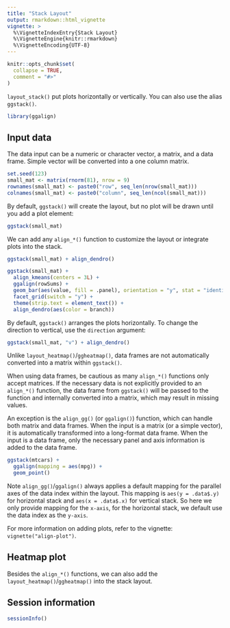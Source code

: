 ```yaml
---
title: "Stack Layout"
output: rmarkdown::html_vignette
vignette: >
  %\VignetteIndexEntry{Stack Layout}
  %\VignetteEngine{knitr::rmarkdown}
  %\VignetteEncoding{UTF-8}
---
```


```r
knitr::opts_chunk$set(
  collapse = TRUE,
  comment = "#>"
)
```

`layout_stack()` put plots horizontally or vertically. You can also use the
alias `ggstack()`.

```r
library(ggalign)
```

## Input data 
The data input can be a numeric or character vector, a matrix, and a data frame.
Simple vector will be converted into a one column matrix.

```r
set.seed(123)
small_mat <- matrix(rnorm(81), nrow = 9)
rownames(small_mat) <- paste0("row", seq_len(nrow(small_mat)))
colnames(small_mat) <- paste0("column", seq_len(ncol(small_mat)))
```

By default, `ggstack()` will create the layout, but no plot will be drawn until
you add a plot element:
```r
ggstack(small_mat)
```

We can add any `align_*()` function to customize the layout or integrate plots
into the stack. 
```r
ggstack(small_mat) + align_dendro()
```

```r
ggstack(small_mat) +
  align_kmeans(centers = 3L) +
  ggalign(rowSums) +
  geom_bar(aes(value, fill = .panel), orientation = "y", stat = "identity") +
  facet_grid(switch = "y") +
  theme(strip.text = element_text()) +
  align_dendro(aes(color = branch))
```

By default, `ggstack()` arranges the plots horizontally. To change the direction
to vertical, use the `direction` argument: 
```r
ggstack(small_mat, "v") + align_dendro()
```

Unlike `layout_heatmap()`/`ggheatmap()`, data frames are not automatically
converted into a matrix within `ggstack()`.

When using data frames, be cautious as many `align_*()` functions only accept
matrices. If the necessary data is not explicitly provided to an `align_*()`
function, the data frame from `ggstack()` will be passed to the function and
internally converted into a matrix, which may result in missing values. 

An exception is the `align_gg()` (or `ggalign()`) function, which can handle
both matrix and data frames. When the input is a matrix (or a simple vector),
it is automatically transformed into a long-format data frame. When the input is
a data frame, only the necessary panel and axis information is added to the data
frame.

```r
ggstack(mtcars) +
  ggalign(mapping = aes(mpg)) +
  geom_point()
```

Note `align_gg()`/`ggalign()` always applies a default mapping for the parallel
axes of the data index within the layout. This mapping is `aes(y = .data$.y)`
for horizontal stack and `aes(x = .data$.x)` for vertical stack. So here we only
provide mapping for the `x-axis`, for the horizontal stack, we default use the
data index as the `y-axis`.

For more information on adding plots, refer to the vignette:
`vignette("align-plot")`.

## Heatmap plot
Besides the `align_*()` functions, we can also add the
`layout_heatmap()`/`ggheatmap()` into the stack layout.

## Session information
```r
sessionInfo()
```
